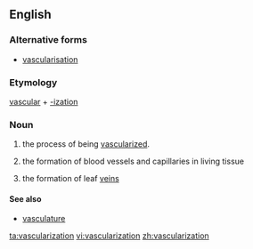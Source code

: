 ==English==

===Alternative forms===
*[[vascularisation]]

===Etymology===
[[vascular]] + [[-ization]]

===Noun===
{{en-noun}}

# the process of being [[vascularize]]d.
# {{context|medicine}} the formation of blood vessels and capillaries in living tissue
# {{context|botany}} the formation of leaf [[vein]]s

====See also====
*[[vasculature]]

[[ta:vascularization]]
[[vi:vascularization]]
[[zh:vascularization]]
